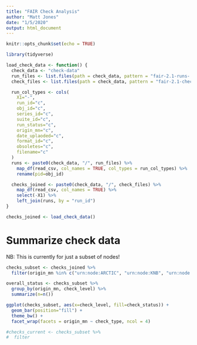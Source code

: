 ```yaml
---
title: "FAIR Check Analysis"
author: "Matt Jones"
date: "1/5/2020"
output: html_document
---
```


```r
knitr::opts_chunk$set(echo = TRUE)
```

```r
library(tidyverse)
```

```r
load_check_data <- function() {
  check_data <- "check-data"
  run_files <- list.files(path = check_data, pattern = "fair-2.1-runs-.*\\.csv$")
  check_files <- list.files(path = check_data, pattern = "fair-2.1-checks-.*\\.csv$")

  run_col_types <- cols(
    X1="-",
    run_id="c",
    obj_id="c",
    series_id="c",
    suite_id="c",
    run_status="c",
    origin_mn="c",
    date_uplaoded="c",
    format_id="c",
    obsoletes="c",
    filename="c"
  )
  runs <- paste0(check_data, "/", run_files) %>%
    map_df(read_csv, col_names = TRUE, col_types = run_col_types) %>% 
    rename(pid=obj_id)

  checks_joined <- paste0(check_data, "/", check_files) %>%
    map_df(read_csv, col_names = TRUE) %>%
    select(-X1) %>%
    left_join(runs, by = "run_id")
}

checks_joined <- load_check_data()
```

# Summarize check data

NB: This is currently for just a subset of nodes!

```r
checks_subset <- checks_joined %>% 
  filter(origin_mn %in% c("urn:node:ARCTIC", "urn:node:KNB", "urn:node:ESS_DIVE"))

overall_status <- checks_subset %>% 
  group_by(origin_mn, check_level) %>% 
  summarize(n=n())

ggplot(checks_subset, aes(x=check_level, fill=check_status)) + 
  geom_bar(position="fill") +
  theme_bw() +
  facet_wrap(facets = origin_mn ~ check_type, ncol = 4)

#checks_current <- checks_subset %>% 
#  filter
```




